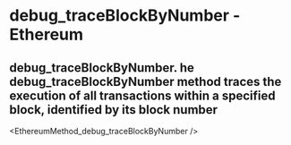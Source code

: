 # debug_traceBlockByNumber - Ethereum

## debug_traceBlockByNumber. he debug_traceBlockByNumber method traces the execution of all transactions within a specified block, identified by its block number


<EthereumMethod_debug_traceBlockByNumber />
